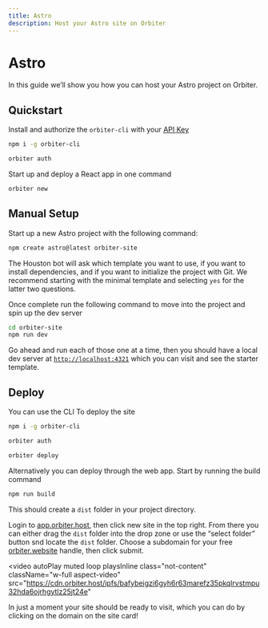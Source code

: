 ```yaml
---
title: Astro
description: Host your Astro site on Orbiter
---
```


# Astro

In this guide we’ll show you how you can host your Astro project on Orbiter.

## Quickstart

Install and authorize the `orbiter-cli` with your [API Key](https//app.orbiter.host/api-keys)

```bash [terminal]
npm i -g orbiter-cli

orbiter auth
```

Start up and deploy a React app in one command

```bash [terminal]
orbiter new
```

## Manual Setup

Start up a new Astro project with the following command:

```bash [terminal]
npm create astro@latest orbiter-site
```

The Houston bot will ask which template you want to use, if you want to install dependencies, and if you want to initialize the project with Git. We recommend starting with the minimal template and selecting `yes` for the latter two questions.

Once complete run the following command to move into the project and spin up the dev server

```bash [terminal]
cd orbiter-site
npm run dev
```

Go ahead and run each of those one at a time, then you should have a local dev server at [`http://localhost:4321`](http://localhost:4321) which you can visit and see the starter template.


## Deploy

You can use the CLI To deploy the site

```bash [terminal]
npm i -g orbiter-cli

orbiter auth

orbiter deploy
```

Alternatively you can deploy through the web app. Start by running the build command

```bash [terminal]
npm run build
```

This should create a `dist` folder in your project directory.

Login to [app.orbiter.host](https://app.orbiter.host), then click new site in the top right. From there you can either drag the `dist` folder into the drop zone or use the “select folder” button snd locate the `dist` folder. Choose a subdomain for your free [orbiter.website](http://orbiter.website) handle, then click submit.

<video
  autoPlay
  muted
  loop
  playsInline
  class="not-content"
  className="w-full aspect-video"
  src="https://cdn.orbiter.host/ipfs/bafybeigzi6gyh6r63marefz35pkqlrvstmpu32hda6ojrhgytlz25jt24e"
></video>

In just a moment your site should be ready to visit, which you can do by clicking on the domain on the site card!
